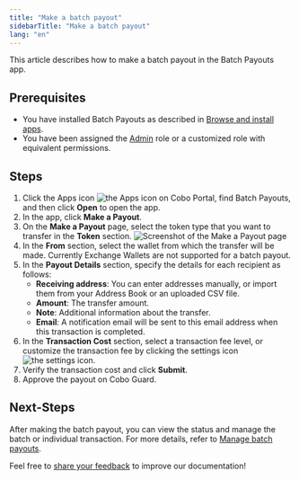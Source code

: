 ```yaml
---
title: "Make a batch payout"
sidebarTitle: "Make a batch payout"
lang: "en"
---
```


This article describes how to make a batch payout in the Batch Payouts app.

## Prerequisites

- You have installed Batch Payouts as described in [Browse and install apps](/en/portal/portal-apps/browse-and-install).
- You have been assigned the [Admin](/en/portal/organization/roles-and-permissions) role or a customized role with equivalent permissions.

## Steps

1. Click the Apps icon <img src="/en/images/common/icon_apps.svg" className="icon" alt="the Apps icon" /> on Cobo Portal, find Batch Payouts, and then click **Open** to open the app.
2. In the app, click **Make a Payout**.
3. On the **Make a Payout** page, select the token type that you want to transfer in the **Token** section.
    <img src="/en/images/portal-apps/batch-payouts/make_payout.png" className="screenshot_full_screen" alt="Screenshot of the Make a Payout page" />
4. In the **From** section, select the wallet from which the transfer will be made.
    <Note>Currently Exchange Wallets are not supported for a batch payout.</Note>
5. In the **Payout Details** section, specify the details for each recipient as follows:
    - **Receiving address**: You can enter addresses manually, or import them from your Address Book or an uploaded CSV file.
    - **Amount**: The transfer amount.
    - **Note**: Additional information about the transfer.
    - **Email**: A notification email will be sent to this email address when this transaction is completed.
6. In the **Transaction Cost** section, select a transaction fee level, or customize the transaction fee by clicking the settings icon <img src="/en/images/common/icon_advanced.svg" className="icon" alt="the settings icon" />.
7. Verify the transaction cost and click **Submit**.
8. Approve the payout on Cobo Guard.

## Next-Steps

After making the batch payout, you can view the status and manage the batch or individual transaction. For more details, refer to [Manage batch payouts](/en/apps/batch-payouts/manage-payouts).

<Tip>Feel free to [share your feedback](https://forms.zohopublic.com/cobo/form/DocumentFeedbackForm/formperma/QvLOhxJv1_JMsJ-1dleZ8Itb_7rzN-LtgvsDdxosoVI?referrername=manuals) to improve our documentation!</Tip>